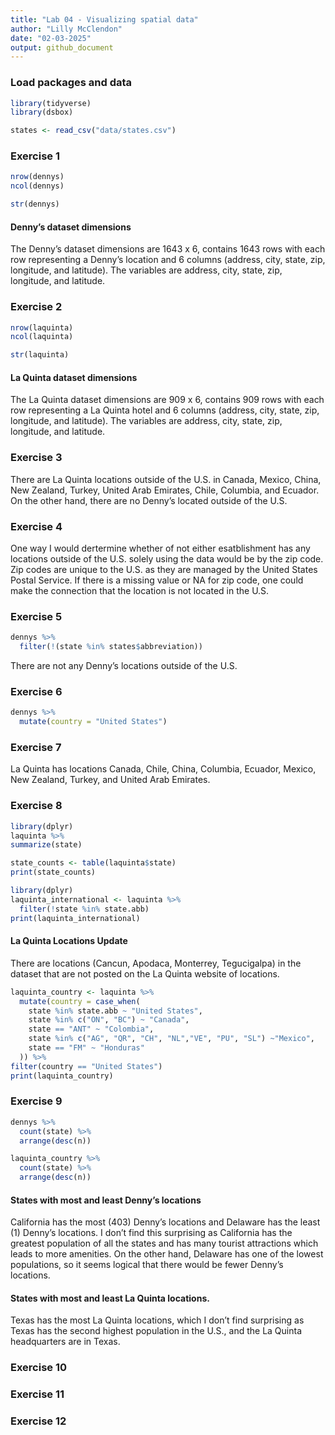 ```yaml
---
title: "Lab 04 - Visualizing spatial data"
author: "Lilly McClendon"
date: "02-03-2025"
output: github_document
---
```



### Load packages and data 

```r
library(tidyverse) 
library(dsbox) 
```

```r
states <- read_csv("data/states.csv")
```

### Exercise 1
```r
nrow(dennys)
ncol(dennys)
```

```r
str(dennys)
```

#### Denny's dataset dimensions

The Denny's dataset dimensions are 1643 x 6, contains 1643 rows with each row representing a Denny's location and 6 columns (address, city, state, zip, longitude, and latitude). The variables are address, city, state, zip, longitude, and latitude. 

### Exercise 2

```r
nrow(laquinta)
ncol(laquinta)
```

```r
str(laquinta)
```

#### La Quinta dataset dimensions

The La Quinta dataset dimensions are 909 x 6, contains 909 rows with each row representing a La Quinta hotel and 6 columns (address, city, state, zip, longitude, and latitude). The variables are address, city, state, zip, longitude, and latitude. 

### Exercise 3
 
There are La Quinta locations outside of the U.S. in Canada, Mexico, China, New Zealand, Turkey, United Arab Emirates, Chile, Columbia, and Ecuador. On the other hand, there are no Denny's located outside of the U.S.

### Exercise 4

One way I would dertermine whether of not either esatblishment has any locations outside of the U.S. solely using the data would be by the zip code. Zip codes are unique to the U.S. as they are managed by the United States Postal Service. If there is a missing value or NA for zip code, one could make the connection that the location is not located in the U.S. 

### Exercise 5

```r
dennys %>%
  filter(!(state %in% states$abbreviation))
```

There are not any Denny's locations outside of the U.S. 

### Exercise 6
```r
dennys %>%
  mutate(country = "United States")
```

### Exercise 7

La Quinta has locations Canada, Chile, China, Columbia, Ecuador, Mexico, New Zealand, Turkey, and United Arab Emirates. 

### Exercise 8

```r
library(dplyr)
laquinta %>%
summarize(state)
```
```r
state_counts <- table(laquinta$state)
print(state_counts)
```

```r
library(dplyr)
laquinta_international <- laquinta %>% 
  filter(!state %in% state.abb)
print(laquinta_international)
```

#### La Quinta Locations Update 

There are locations (Cancun, Apodaca, Monterrey, Tegucigalpa) in the dataset that are not posted on the La Quinta website of locations. 

```r
laquinta_country <- laquinta %>%
  mutate(country = case_when(
    state %in% state.abb ~ "United States",
    state %in% c("ON", "BC") ~ "Canada",
    state == "ANT" ~ "Colombia",
    state %in% c("AG", "QR", "CH", "NL","VE", "PU", "SL") ~"Mexico", 
    state == "FM" ~ "Honduras"
  )) %>% 
filter(country == "United States")
print(laquinta_country)
```


### Exercise 9

```r
dennys %>% 
  count(state) %>% 
  arrange(desc(n))
```

```r
laquinta_country %>% 
  count(state) %>% 
  arrange(desc(n))
```

#### States with most and least Denny's locations 

California has the most (403) Denny's locations and Delaware has the least (1) Denny's locations. I don't find this surprising as California has the greatest population of all the states and has many tourist attractions which leads to more amenities. On the other hand, Delaware has one of the lowest populations, so it seems logical that there would be fewer Denny's locations. 

#### States with most and least La Quinta locations. 

Texas has the most La Quinta locations, which I don't find surprising as Texas has the second highest population in the U.S., and the La Quinta headquarters are in Texas. 

### Exercise 10

### Exercise 11

### Exercise 12


